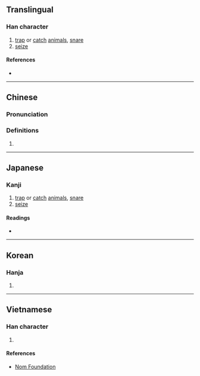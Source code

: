 {{character info/new}}
==Translingual==

===Han character===
{{Han char|rn=64|rad=手|as=14|sn=17|four=54041|canj=QTOE|ids=⿰扌蒦}}

# [[trap]] or [[catch]] [[animal]]s, [[snare]]
# [[seize]]

====References====
* {{Han ref|kx=0460.230|dkj=12876|dj=0809.110|hdz=31966.130|uh=64ED|ud=25837|bh=C0C3|bd=49347}}

----

==Chinese==
{{zh-forms}}

===Pronunciation===
{{zh-pron
|m=hù,huò,wò
|c=faa6,wok6
}}

===Definitions===
{{zh-hanzi}}

# {{rfdef|zh}}

----

==Japanese==

===Kanji===
{{ja-kanji|grade=|rs=手14}}

# [[trap]] or [[catch]] [[animal]]s, [[snare]]
# [[seize]]

====Readings====
* {{ja-readings|on=わく, こ, かく, か, こく}}

----

==Korean==

===Hanja===
{{ko-hanja|hangeul=화|eumhun=|rv=hwa|mr=hwa|y=hwa}}

# {{defn|lang=ko|sort=手14}}

----

==Vietnamese==

===Han character===
{{vi-readings|rs=手14|hanviet=[[quặc]], [[hoạch]]}}

# {{defn|lang=vi|sort=手14}}

====References====
* [http://nomfoundation.org/common/nom_details.php?codepoint=64ed Nom Foundation]